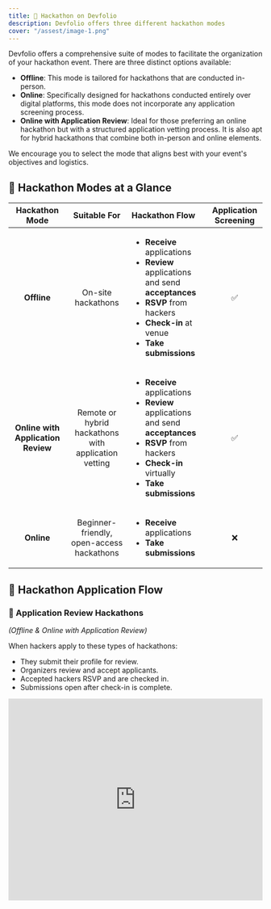 ```yaml
---
title: 📃 Hackathon on Devfolio
description: Devfolio offers three different hackathon modes
cover: "/assest/image-1.png"
---
```


Devfolio offers a comprehensive suite of modes to facilitate the organization of your hackathon event. There are three distinct options available:

- **Offline**: This mode is tailored for hackathons that are conducted in-person.
- **Online**: Specifically designed for hackathons conducted entirely over digital platforms, this mode does not incorporate any application screening process.
- **Online with Application Review**: Ideal for those preferring an online hackathon but with a structured application vetting process. It is also apt for hybrid hackathons that combine both in-person and online elements.

We encourage you to select the mode that aligns best with your event's objectives and logistics.

## 🧭 Hackathon Modes at a Glance

|           Hackathon Mode           |                     Suitable For                     | Hackathon Flow                                                                                                                                                                                                                                                              | Application Screening |
| :--------------------------------: | :--------------------------------------------------: | :-------------------------------------------------------------------------------------------------------------------------------------------------------------------------------------------------------------------------------------------------------------------------- | :-------------------: |
|            **Offline**             |                  On-site hackathons                  | <ul><li><strong>Receive</strong> applications</li><li><strong>Review</strong> applications and send <strong>acceptances</strong></li><li><strong>RSVP</strong> from hackers</li><li><strong>Check-in</strong> at venue</li><li><strong>Take submissions</strong></li></ul>  |          ✅           |
| **Online with Application Review** | Remote or hybrid hackathons with application vetting | <ul><li><strong>Receive</strong> applications</li><li><strong>Review</strong> applications and send <strong>acceptances</strong></li><li><strong>RSVP</strong> from hackers</li><li><strong>Check-in</strong> virtually</li><li><strong>Take submissions</strong></li></ul> |          ✅           |
|             **Online**             |      Beginner-friendly, open-access hackathons       | <ul><li><strong>Receive</strong> applications</li><li><strong>Take submissions</strong></li></ul>                                                                                                                                                                           |          ❌           |


## 🎥 Hackathon Application Flow

### 📜 Application Review Hackathons

_(Offline & Online with Application Review)_

When hackers apply to these types of hackathons:

- They submit their profile for review.
- Organizers review and accept applicants.
- Accepted hackers RSVP and are checked in.
- Submissions open after check-in is complete.

<iframe
  width="100%"
  height="400"
  src="https://www.youtube.com/embed/yCrYo0-_akc"
  title="Application Review Flow"
  frameBorder="0"
  allow="accelerometer; autoplay; clipboard-write; encrypted-media; gyroscope; picture-in-picture"
  allowFullScreen
/>

<iframe
  width="100%"
  height="400"
  src="https://www.youtube.com/embed/gVLQ3RyRrgo"
  title="Devfolio Hackathon Flow - Application Review"
  frameBorder="0"
  allow="accelerometer; autoplay; clipboard-write; encrypted-media; gyroscope; picture-in-picture"
  allowFullScreen
/>



### 🟢 Online Hackathons

For online-only hackathons (no application review), it’s simpler:

- Hackers apply → immediately get access to submit → form/join teams → submit project by deadline.

<iframe
  width="100%"
  height="400"
  src="https://www.youtube.com/embed/K0m4CHEXtcU"
  title="Devfolio Online Hackathon Flow"
  frameBorder="0"
  allow="accelerometer; autoplay; clipboard-write; encrypted-media; gyroscope; picture-in-picture"
  allowFullScreen
/>
